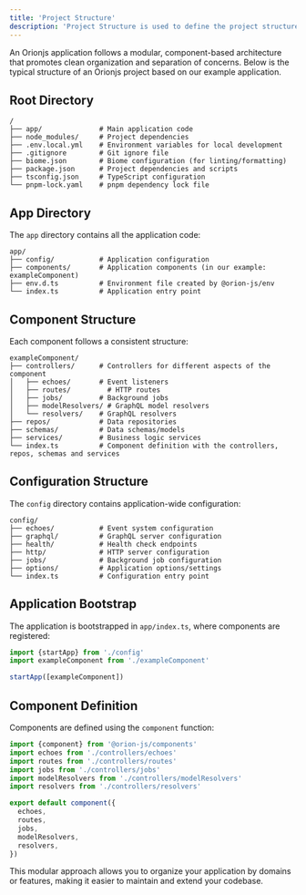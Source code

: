 ```yaml
---
title: 'Project Structure'
description: 'Project Structure is used to define the project structure for the application'
---
```


An Orionjs application follows a modular, component-based architecture that promotes clean organization and separation of concerns. Below is the typical structure of an Orionjs project based on our example application.

## Root Directory

```
/
├── app/              # Main application code
├── node_modules/     # Project dependencies
├── .env.local.yml    # Environment variables for local development
├── .gitignore        # Git ignore file
├── biome.json        # Biome configuration (for linting/formatting)
├── package.json      # Project dependencies and scripts
├── tsconfig.json     # TypeScript configuration
└── pnpm-lock.yaml    # pnpm dependency lock file
```

## App Directory

The `app` directory contains all the application code:

```
app/
├── config/           # Application configuration
├── components/       # Application components (in our example: exampleComponent)
├── env.d.ts          # Environment file created by @orion-js/env
└── index.ts          # Application entry point
```

## Component Structure

Each component follows a consistent structure:

```
exampleComponent/
├── controllers/      # Controllers for different aspects of the component
│   ├── echoes/       # Event listeners
│   ├── routes/         # HTTP routes
│   ├── jobs/         # Background jobs
│   ├── modelResolvers/ # GraphQL model resolvers
│   └── resolvers/    # GraphQL resolvers
├── repos/            # Data repositories
├── schemas/          # Data schemas/models
├── services/         # Business logic services
└── index.ts          # Component definition with the controllers, repos, schemas and services
```

## Configuration Structure

The `config` directory contains application-wide configuration:

```
config/
├── echoes/           # Event system configuration
├── graphql/          # GraphQL server configuration
├── health/           # Health check endpoints
├── http/             # HTTP server configuration
├── jobs/             # Background job configuration
├── options/          # Application options/settings
└── index.ts          # Configuration entry point
```

## Application Bootstrap

The application is bootstrapped in `app/index.ts`, where components are registered:

```typescript
import {startApp} from './config'
import exampleComponent from './exampleComponent'

startApp([exampleComponent])
```

## Component Definition

Components are defined using the `component` function:

```typescript
import {component} from '@orion-js/components'
import echoes from './controllers/echoes'
import routes from './controllers/routes'
import jobs from './controllers/jobs'
import modelResolvers from './controllers/modelResolvers'
import resolvers from './controllers/resolvers'

export default component({
  echoes,
  routes,
  jobs,
  modelResolvers,
  resolvers,
})
```

This modular approach allows you to organize your application by domains or features, making it easier to maintain and extend your codebase.

